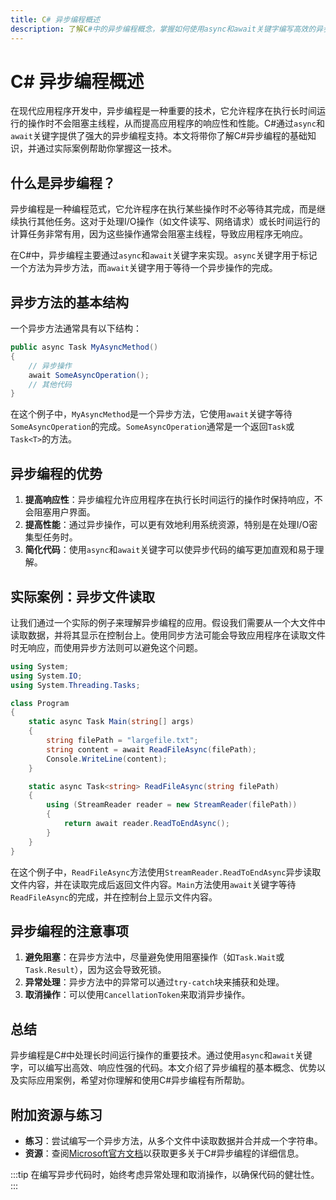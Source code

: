 ```yaml
---
title: C# 异步编程概述
description: 了解C#中的异步编程概念，掌握如何使用async和await关键字编写高效的异步代码。
---
```


# C# 异步编程概述

在现代应用程序开发中，异步编程是一种重要的技术，它允许程序在执行长时间运行的操作时不会阻塞主线程，从而提高应用程序的响应性和性能。C#通过`async`和`await`关键字提供了强大的异步编程支持。本文将带你了解C#异步编程的基础知识，并通过实际案例帮助你掌握这一技术。

## 什么是异步编程？

异步编程是一种编程范式，它允许程序在执行某些操作时不必等待其完成，而是继续执行其他任务。这对于处理I/O操作（如文件读写、网络请求）或长时间运行的计算任务非常有用，因为这些操作通常会阻塞主线程，导致应用程序无响应。

在C#中，异步编程主要通过`async`和`await`关键字来实现。`async`关键字用于标记一个方法为异步方法，而`await`关键字用于等待一个异步操作的完成。

## 异步方法的基本结构

一个异步方法通常具有以下结构：

```csharp
public async Task MyAsyncMethod()
{
    // 异步操作
    await SomeAsyncOperation();
    // 其他代码
}
```

在这个例子中，`MyAsyncMethod`是一个异步方法，它使用`await`关键字等待`SomeAsyncOperation`的完成。`SomeAsyncOperation`通常是一个返回`Task`或`Task<T>`的方法。

## 异步编程的优势

1. **提高响应性**：异步编程允许应用程序在执行长时间运行的操作时保持响应，不会阻塞用户界面。
2. **提高性能**：通过异步操作，可以更有效地利用系统资源，特别是在处理I/O密集型任务时。
3. **简化代码**：使用`async`和`await`关键字可以使异步代码的编写更加直观和易于理解。

## 实际案例：异步文件读取

让我们通过一个实际的例子来理解异步编程的应用。假设我们需要从一个大文件中读取数据，并将其显示在控制台上。使用同步方法可能会导致应用程序在读取文件时无响应，而使用异步方法则可以避免这个问题。

```csharp
using System;
using System.IO;
using System.Threading.Tasks;

class Program
{
    static async Task Main(string[] args)
    {
        string filePath = "largefile.txt";
        string content = await ReadFileAsync(filePath);
        Console.WriteLine(content);
    }

    static async Task<string> ReadFileAsync(string filePath)
    {
        using (StreamReader reader = new StreamReader(filePath))
        {
            return await reader.ReadToEndAsync();
        }
    }
}
```

在这个例子中，`ReadFileAsync`方法使用`StreamReader.ReadToEndAsync`异步读取文件内容，并在读取完成后返回文件内容。`Main`方法使用`await`关键字等待`ReadFileAsync`的完成，并在控制台上显示文件内容。

## 异步编程的注意事项

1. **避免阻塞**：在异步方法中，尽量避免使用阻塞操作（如`Task.Wait`或`Task.Result`），因为这会导致死锁。
2. **异常处理**：异步方法中的异常可以通过`try-catch`块来捕获和处理。
3. **取消操作**：可以使用`CancellationToken`来取消异步操作。

## 总结

异步编程是C#中处理长时间运行操作的重要技术。通过使用`async`和`await`关键字，可以编写出高效、响应性强的代码。本文介绍了异步编程的基本概念、优势以及实际应用案例，希望对你理解和使用C#异步编程有所帮助。

## 附加资源与练习

- **练习**：尝试编写一个异步方法，从多个文件中读取数据并合并成一个字符串。
- **资源**：查阅[Microsoft官方文档](https://docs.microsoft.com/en-us/dotnet/csharp/programming-guide/concepts/async/)以获取更多关于C#异步编程的详细信息。

:::tip
在编写异步代码时，始终考虑异常处理和取消操作，以确保代码的健壮性。
:::